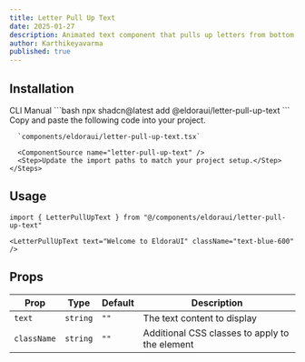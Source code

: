 ```yaml
---
title: Letter Pull Up Text
date: 2025-01-27
description: Animated text component that pulls up letters from bottom with staggered timing effect.
author: Karthikeyavarma
published: true
---
```


<ComponentPreview name="letter-pull-up-text-demo" />

## Installation

<Tabs defaultValue="cli">
  <TabsList>
    <TabsTrigger value="cli">CLI</TabsTrigger>
    <TabsTrigger value="manual">Manual</TabsTrigger>
  </TabsList>
  <TabsContent value="cli">
    ```bash 
    npx shadcn@latest add @eldoraui/letter-pull-up-text
    ```
  </TabsContent>
  <TabsContent value="manual">
    <Steps>
      <Step>Copy and paste the following code into your project.</Step>

      `components/eldoraui/letter-pull-up-text.tsx`

      <ComponentSource name="letter-pull-up-text" />
      <Step>Update the import paths to match your project setup.</Step>
    </Steps>

  </TabsContent>
</Tabs>

## Usage

```tsx showLineNumbers
import { LetterPullUpText } from "@/components/eldoraui/letter-pull-up-text"
```

```tsx showLineNumbers
<LetterPullUpText text="Welcome to EldoraUI" className="text-blue-600" />
```

## Props

| Prop        | Type     | Default | Description                                    |
| ----------- | -------- | ------- | ---------------------------------------------- |
| `text`      | `string` | `""`    | The text content to display                    |
| `className` | `string` | `""`    | Additional CSS classes to apply to the element |
